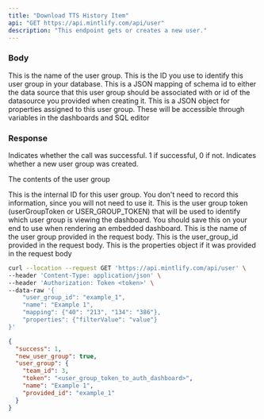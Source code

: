 ---
title: "Download TTS History Item"
api: "GET https://api.mintlify.com/api/user"
description: "This endpoint gets or creates a new user."
---

### Body

<ParamField body="name" type="string">
  This is the name of the user group.
</ParamField>

<ParamField body="user_group_id" type="string">
  This is the ID you use to identify this user group in your database.
</ParamField>

<ParamField body="mapping" type="object">
  This is a JSON mapping of schema id to either the data source that this user group should be
  associated with or id of the datasource you provided when creating it.
</ParamField>

<ParamField body="properties" type="object">
  This is a JSON object for properties assigned to this user group. These will be accessible through
  variables in the dashboards and SQL editor
</ParamField>

### Response

<ResponseField name="success" type="number">
  Indicates whether the call was successful. 1 if successful, 0 if not.
</ResponseField>

<ResponseField name="new_user_group" type="boolean">
  Indicates whether a new user group was created.
</ResponseField>

<ResponseField name="user_group" type="object">

The contents of the user group

<Expandable title="Toggle object">

<ResponseField name="team_id" type="number">
  This is the internal ID for this user group. You don't need to record this information, since
  you will not need to use it.
</ResponseField>

<ResponseField name="token" type="string">
  This is the user group token (userGroupToken or USER_GROUP_TOKEN) that will be used to identify
  which user group is viewing the dashboard. You should save this on your end to use when rendering
  an embedded dashboard.
</ResponseField>

<ResponseField name="name" type="string">
  This is the name of the user group provided in the request body.
</ResponseField>

<ResponseField name="provided_id" type="string">
  This is the user_group_id provided in the request body.
</ResponseField>

<ResponseField name="properties" type="JSON or null">
  This is the properties object if it was provided in the request body
</ResponseField>

</Expandable>

</ResponseField>

<RequestExample>

```bash Example Request
curl --location --request GET 'https://api.mintlify.com/api/user' \
--header 'Content-Type: application/json' \
--header 'Authorization: Token <token>' \
--data-raw '{
    "user_group_id": "example_1",
    "name": "Example 1",
    "mapping": {"40": "213", "134": "386"},
    "properties": {"filterValue": "value"}
}'
```

</RequestExample>

<ResponseExample>

```json Response
{
  "success": 1,
  "new_user_group": true,
  "user_group": {
    "team_id": 3,
    "token": "<user_group_token_to_auth_dashboard>",
    "name": "Example 1",
    "provided_id": "example_1"
  }
}
```

</ResponseExample>
